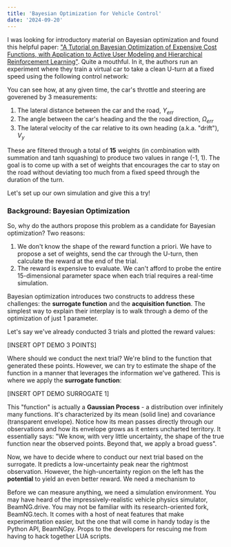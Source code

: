 ```yaml
---
title: 'Bayesian Optimization for Vehicle Control'
date: '2024-09-20'
---
```


I was looking for introductory material on Bayesian optimization and found this helpful paper: ["A Tutorial
on Bayesian Optimization of Expensive Cost Functions, with Application to Active User Modeling and
Hierarchical Reinforcement Learning"](http://haikufactory.com/files/bayopt.pdf). Quite a mouthful. In it, 
the authors run an experiment where they train a virtual car to take a clean U-turn at a fixed speed using 
the following control network:

<MdxImage 
    filePath='bayesian-beamng/vehicle_control_network.jpg'
    alt="Control network producing throttle and steering from physical measurements"
    originalWidth={1844}
    originalHeight={1290}
    title="Trajectory-following policy"
/>

You can see how, at any given time, the car's throttle and steering are goverened by 3 measurements:

1. The lateral distance between the car and the road, $Y_{err}$
2. The angle between the car's heading and the the road direction, $\Omega_{err}$
3. The lateral velocity of the car relative to its own heading (a.k.a. "drift"), $V_y$

These are filtered through a total of **15** weights (in combination with summation and tanh squashing) to
produce two values in range (-1, 1). The goal is to come up with a set of weights that encourages the car to stay
on the road without deviating too much from a fixed speed through the duration of the turn.

Let's set up our own simulation and give this a try!

### Background: Bayesian Optimization

So, why do the authors propose this problem as a candidate for Bayesian optimization? Two reasons:

1. We don't know the shape of the reward function a priori. We have to propose a set of weights, send the car
through the U-turn, then calculate the reward at the end of the trial.
2. The reward is expensive to evaluate. We can't afford to probe the entire 15-dimensional parameter space
when each trial requires a real-time simulation.

Bayesian optimization introduces two constructs to address these challenges: the **surrogate function** and
the **acquisition function**. The simplest way to explain their interplay is to walk through a demo of the
optimization of just 1 parameter.

Let's say we've already conducted 3 trials and plotted the reward values:

[INSERT OPT DEMO 3 POINTS]

Where should we conduct the next trial? We're blind to the function that generated these points. However, we can
try to estimate the shape of the function in a manner that leverages the information we've gathered. This is
where we apply the **surrogate function**:

[INSERT OPT DEMO SURROGATE 1]

This "function" is actually a **Gaussian Process** - a distribution over infinitely many functions. It's
characterized by its mean (solid line) and covariance (transparent envelope). Notice how its mean passes
directly through our observations and how its envelope grows as it enters uncharted territory. It
essentially says: "We know, with very little uncertainty, the shape of the true function near the observed points.
Beyond that, we apply a broad guess".

Now, we have to decide where to conduct our next trial based on the surrogate. It predicts a low-uncertainty
peak near the rightmost observation. However, the high-uncertainty region on the left has the **potential** to
yield an even better reward. We need a mechanism to 

Before we can measure anything, we need a simulation environment. You may have heard of the
impressively-realistic vehicle physics simulator, BeamNG.drive. You may not be familiar with its
research-oriented fork, BeamNG.tech. It comes with a host of neat features that make experimentation easier,
but the one that will come in handy today is the Python API, BeamNGpy. Props to the developers for
rescuing me from having to hack together LUA scripts.

